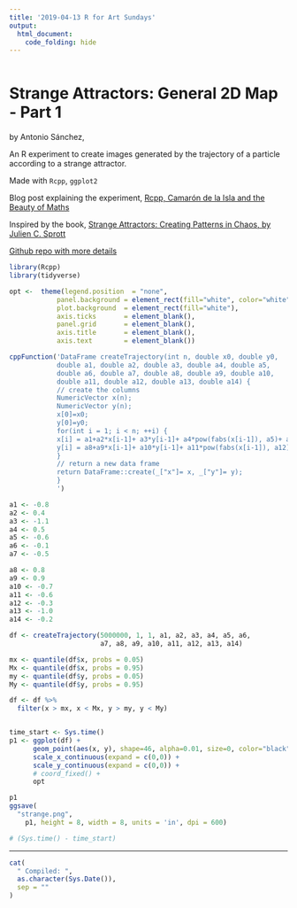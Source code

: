```yaml
---
title: '2019-04-13 R for Art Sundays'
output: 
  html_document:
    code_folding: hide
---
```


```r
```

# Strange Attractors: General 2D Map - Part 1

by Antonio Sánchez, 

An R experiment to create images generated by the trajectory of a particle according to a strange attractor.

Made with `Rcpp`, `ggplot2` 


Blog post explaining the experiment, [Rcpp, Camarón de la Isla and the Beauty of Maths](https://fronkonstin.com/2019/01/10/rcpp-camaron-de-la-isla-and-the-beauty-of-maths/)

Inspired by the book, [Strange Attractors: Creating Patterns in Chaos, by Julien C. Sprott](http://sprott.physics.wisc.edu/sa.htm)

[Github repo with more details](https://github.com/aschinchon/general-2D-map)


```r
library(Rcpp)
library(tidyverse)

opt <-  theme(legend.position  = "none",
            panel.background = element_rect(fill="white", color="white"),
            plot.background  = element_rect(fill="white"),
            axis.ticks       = element_blank(),
            panel.grid       = element_blank(),
            axis.title       = element_blank(),
            axis.text        = element_blank())

cppFunction('DataFrame createTrajectory(int n, double x0, double y0, 
            double a1, double a2, double a3, double a4, double a5, 
            double a6, double a7, double a8, double a9, double a10, 
            double a11, double a12, double a13, double a14) {
            // create the columns
            NumericVector x(n);
            NumericVector y(n);
            x[0]=x0;
            y[0]=y0;
            for(int i = 1; i < n; ++i) {
            x[i] = a1+a2*x[i-1]+ a3*y[i-1]+ a4*pow(fabs(x[i-1]), a5)+ a6*pow(fabs(y[i-1]), a7);
            y[i] = a8+a9*x[i-1]+ a10*y[i-1]+ a11*pow(fabs(x[i-1]), a12)+ a13*pow(fabs(y[i-1]), a14);
            }
            // return a new data frame
            return DataFrame::create(_["x"]= x, _["y"]= y);
            }
            ')

a1 <- -0.8
a2 <- 0.4
a3 <- -1.1
a4 <- 0.5
a5 <- -0.6
a6 <- -0.1
a7 <- -0.5

a8 <- 0.8
a9 <- 0.9
a10 <- -0.7
a11 <- -0.6
a12 <- -0.3
a13 <- -1.0
a14 <- -0.2

df <- createTrajectory(5000000, 1, 1, a1, a2, a3, a4, a5, a6, 
                       a7, a8, a9, a10, a11, a12, a13, a14)

mx <- quantile(df$x, probs = 0.05)
Mx <- quantile(df$x, probs = 0.95)
my <- quantile(df$y, probs = 0.05)
My <- quantile(df$y, probs = 0.95)

df <- df %>% 
  filter(x > mx, x < Mx, y > my, y < My)


time_start <- Sys.time()
p1 <- ggplot(df) +
      geom_point(aes(x, y), shape=46, alpha=0.01, size=0, color="black") +
      scale_x_continuous(expand = c(0,0)) +
      scale_y_continuous(expand = c(0,0)) +
      # coord_fixed() +
      opt

p1
ggsave(
  "strange.png", 
    p1, height = 8, width = 8, units = 'in', dpi = 600)

# (Sys.time() - time_start)

```


-----


```r

cat(
  " Compiled: ",
  as.character(Sys.Date()),
  sep = ""
)
```